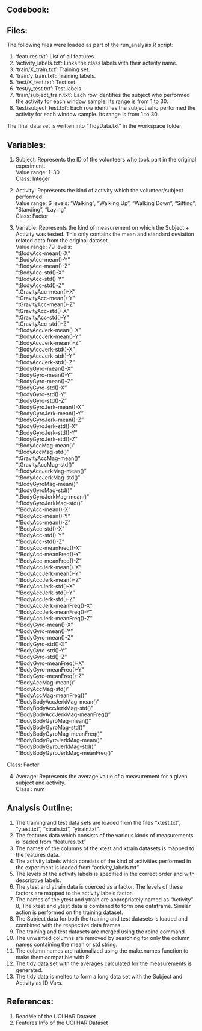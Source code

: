 Codebook:
---------

Files:
------
The following files were loaded as part of the run_analysis.R script:

1. 'features.txt': List of all features.
2. 'activity_labels.txt': Links the class labels with their activity name.
3. 'train/X_train.txt': Training set.
4. 'train/y_train.txt': Training labels.
5. 'test/X_test.txt': Test set.
6. 'test/y_test.txt': Test labels.
7. 'train/subject_train.txt': Each row identifies the subject who performed the activity for each window sample. Its range is from 1 to 30. 
8. 'test/subject_test.txt': Each row identifies the subject who performed the activity for each window sample. Its range is from 1 to 30.

The final data set is written into "TidyData.txt" in the workspace folder.

Variables:
----------

1. Subject: Represents the ID of the volunteers who took part in the original experiment.   
Value range: 1-30   
Class: Integer  
  
2. Activity: Represents the kind of activity which the volunteer/subject performed.  
  Value range: 6 levels: "Walking", "Walking Up", "Walking Down", "Sitting", "Standing", "Laying"  
  Class: Factor  
  
3. Variable: Represents the kind of measurement on which the Subject + Activity was tested. This only contains the mean and standard deviation related data from the original dataset.  
  Value range: 79 levels:    
"tBodyAcc-mean()-X"  
"tBodyAcc-mean()-Y"  
"tBodyAcc-mean()-Z"  
"tBodyAcc-std()-X"  
"tBodyAcc-std()-Y"  
"tBodyAcc-std()-Z"  
"tGravityAcc-mean()-X"  
"tGravityAcc-mean()-Y"  
"tGravityAcc-mean()-Z"  
"tGravityAcc-std()-X"  
"tGravityAcc-std()-Y"  
"tGravityAcc-std()-Z"  
"tBodyAccJerk-mean()-X"  
"tBodyAccJerk-mean()-Y"  
"tBodyAccJerk-mean()-Z"  
"tBodyAccJerk-std()-X"  
"tBodyAccJerk-std()-Y"  
"tBodyAccJerk-std()-Z"  
"tBodyGyro-mean()-X"  
"tBodyGyro-mean()-Y"  
"tBodyGyro-mean()-Z"  
"tBodyGyro-std()-X"  
"tBodyGyro-std()-Y"  
"tBodyGyro-std()-Z"  
"tBodyGyroJerk-mean()-X"  
"tBodyGyroJerk-mean()-Y"  
"tBodyGyroJerk-mean()-Z"  
"tBodyGyroJerk-std()-X"  
"tBodyGyroJerk-std()-Y"  
"tBodyGyroJerk-std()-Z"  
"tBodyAccMag-mean()"  
"tBodyAccMag-std()"  
"tGravityAccMag-mean()"  
"tGravityAccMag-std()"  
"tBodyAccJerkMag-mean()"  
"tBodyAccJerkMag-std()"  
"tBodyGyroMag-mean()"  
"tBodyGyroMag-std()"  
"tBodyGyroJerkMag-mean()"  
"tBodyGyroJerkMag-std()"  
"fBodyAcc-mean()-X"  
"fBodyAcc-mean()-Y"  
"fBodyAcc-mean()-Z"  
"fBodyAcc-std()-X"  
"fBodyAcc-std()-Y"  
"fBodyAcc-std()-Z"  
"fBodyAcc-meanFreq()-X"  
"fBodyAcc-meanFreq()-Y"  
"fBodyAcc-meanFreq()-Z"  
"fBodyAccJerk-mean()-X"  
"fBodyAccJerk-mean()-Y"  
"fBodyAccJerk-mean()-Z"  
"fBodyAccJerk-std()-X"  
"fBodyAccJerk-std()-Y"  
"fBodyAccJerk-std()-Z"  
"fBodyAccJerk-meanFreq()-X"  
"fBodyAccJerk-meanFreq()-Y"  
"fBodyAccJerk-meanFreq()-Z"  
"fBodyGyro-mean()-X"  
"fBodyGyro-mean()-Y"  
"fBodyGyro-mean()-Z"  
"fBodyGyro-std()-X"  
"fBodyGyro-std()-Y"  
"fBodyGyro-std()-Z"  
"fBodyGyro-meanFreq()-X"  
"fBodyGyro-meanFreq()-Y"  
"fBodyGyro-meanFreq()-Z"  
"fBodyAccMag-mean()"  
"fBodyAccMag-std()"  
"fBodyAccMag-meanFreq()"  
"fBodyBodyAccJerkMag-mean()"  
"fBodyBodyAccJerkMag-std()"  
"fBodyBodyAccJerkMag-meanFreq()"  
"fBodyBodyGyroMag-mean()"  
"fBodyBodyGyroMag-std()"  
"fBodyBodyGyroMag-meanFreq()"  
"fBodyBodyGyroJerkMag-mean()"  
"fBodyBodyGyroJerkMag-std()"  
"fBodyBodyGyroJerkMag-meanFreq()"  

  Class: Factor

4. Average: Represents the average value of a measurement for a given subject and activity.  
  Class : num  
  
Analysis Outline:
-----------------

1. The training and test data sets are loaded from the files "xtest.txt", "ytest.txt", "xtrain.txt", "ytrain.txt".
2. The features data which consists of the various kinds of measurements is loaded from "features.txt"
3. The names of the columns of the xtest and xtrain datasets is mapped to the features data.
4. The activity labels which consists of the kind of activities performed in the experiment is loaded from "activity_labels.txt"
5. The levels of the activity labels is specified in the correct order and with descriptive labels.
6. The ytest and ytrain data is coerced as a factor. The levels of these factors are mapped to the activity labels factor. 
7. The names of the ytest and ytrain are appropriately named as "Activity"
8, The xtest and ytest data is combined to form one dataframe. Similar action is performed on the training dataset.
9. The Subject data for both the training and test datasets is loaded and combined with the respective data frames.
10. The training and test datasets are merged using the rbind command.
11. The unwanted columns are removed by searching for only the column names containing the mean or std string.
12. The column names are rationalized using the make.names function to make them compatible with R.
13. The tidy data set with the averages calculated for the measurements is generated. 
14. The tidy data is melted to form a long data set with the Subject and Activity as ID Vars.

References: 
-----------

1. ReadMe of the UCI HAR Dataset
2. Features Info of the UCI HAR Dataset